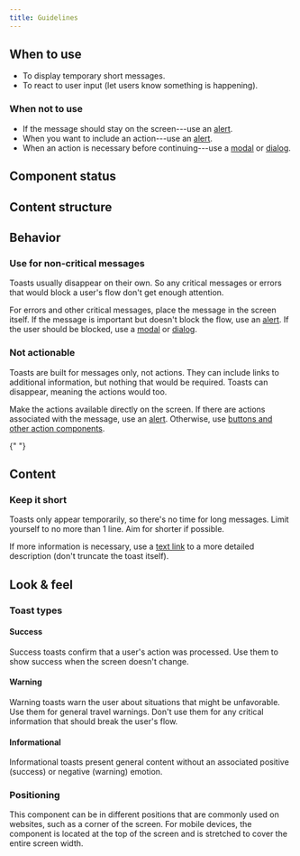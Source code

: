 ```yaml
---
title: Guidelines
---
```



## When to use

- To display temporary short messages.
- To react to user input (let users know something is happening).

### When not to use

- If the message should stay on the screen---use an [alert](/components/information/alert/).
- When you want to include an action---use an [alert](/components/information/alert/).
- When an action is necessary before continuing---use a [modal](/components/overlay/modal/)
  or [dialog](/components/overlay/dialog/).

## Component status

<ComponentStatus component="Toast" />

## Content structure

<FigmaFile file="4QJZqvBvRrLu6t9mwObCkA" node="" alt="" />

## Behavior

### Use for non-critical messages

Toasts usually disappear on their own.
So any critical messages or errors that would block a user's flow don't get enough attention.

For errors and other critical messages,
place the message in the screen itself.
If the message is important but doesn't block the flow,
use an [alert](/components/information/alert/).
If the user should be blocked,
use a [modal](/components/overlay/modal/) or [dialog](/components/overlay/dialog/).

### Not actionable

Toasts are built for messages only, not actions.
They can include links to additional information,
but nothing that would be required.
Toasts can disappear, meaning the actions would too.

Make the actions available directly on the screen.
If there are actions associated with the message,
use an [alert](/components/information/alert/).
Otherwise, use [buttons and other action components](/guides/using-button-type-components/).

<MoreThanColorSnippet component="toast" />{" "}

## Content

### Keep it short

Toasts only appear temporarily,
so there's no time for long messages.
Limit yourself to no more than 1 line.
Aim for shorter if possible.

If more information is necessary,
use a [text link](/components/action/textlink/)
to a more detailed description (don't truncate the toast itself).

## Look & feel

### Toast types

#### Success

Success toasts confirm that a user's action was processed.
Use them to show success when the screen doesn't change.

#### Warning

Warning toasts warn the user about situations that might be unfavorable.
Use them for general travel warnings.
Don't use them for any critical information that should break the user's flow.

#### Informational

Informational toasts present general content
without an associated positive (success) or negative (warning) emotion.

### Positioning

This component can be in different positions that are commonly used on websites,
such as a corner of the screen.
For mobile devices, the component is located at the top of the screen
and is stretched to cover the entire screen width.
